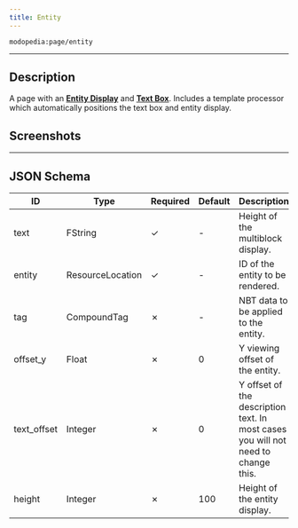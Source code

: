 ```yaml
---
title: Entity
---
```

`modopedia:page/entity`

---

## Description
A page with an **[Entity Display](../../page_components/entity)** and **[Text Box](../../page_components/text-box)**. Includes a template processor which automatically positions the text box and entity display.

## Screenshots
<Asset location="modopedia:templates/page/entity" width={580} height={364} />

---

## JSON Schema

| ID          | Type             | Required | Default | Description                                                                       |
|-------------|------------------|----------|---------|-----------------------------------------------------------------------------------|
| text        | FString          | &check;  | -       | Height of the multiblock display.                                                 |
| entity      | ResourceLocation | &check;  | -       | ID of the entity to be rendered.                                                  |
| tag         | CompoundTag      | &cross;  | -       | NBT data to be applied to the entity.                                             |
| offset_y    | Float            | &cross;  | 0       | Y viewing offset of the entity.                                                   |
| text_offset | Integer          | &cross;  | 0       | Y offset of the description text. In most cases you will not need to change this. |
| height      | Integer          | &cross;  | 100     | Height of the entity display.                                                     |

